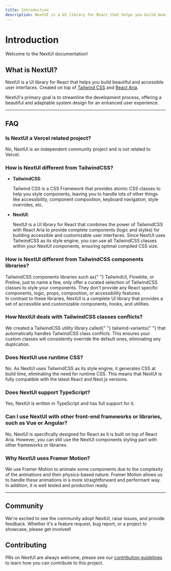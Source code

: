 ```yaml
---
title: Introduction
description: NextUI is a UI library for React that helps you build beautiful and accessible user interfaces. Created on top of Tailwind CSS and React Aria.
---
```


# Introduction

Welcome to the NextUI documentation!

<NextImage
  priority
  src="/nextui-banner.png"
  quality={100}
  width={700}
  height={350}
  alt="NextUI banner"
  className="w-full border border-transparent dark:border-default-200/50 object-fit rounded-xl shadow-lg"
/>

## What is NextUI?

NextUI is a UI library for React that helps you build beautiful and accessible user interfaces. Created on top of
[Tailwind CSS](https://tailwindcss.com/) and [React Aria](https://react-spectrum.adobe.com/react-aria/index.html).

NextUI's primary goal is to streamline the development process, offering a beautiful and adaptable system design for an enhanced user experience.

---

## FAQ

### Is NextUI a Vercel related project?

<p className="text-default-500">
  No, NextUI is an independent community project and is not related to Vercel.
</p>

### How is NextUI different from TailwindCSS?

- **TailwindCSS**:

  <p className="text-default-500">
    Tailwind CSS is a CSS Framework that provides atomic CSS classes to help you style components,
    leaving you to handle lots of other things like accessibility, component composition, keyboard
    navigation, style overrides, etc.
  </p>

- **NextUI**:
  <p className="text-default-500">
    NextUI is a UI library for React that combines the power of TailwindCSS with React Aria to
    provide complete components (logic and styles) for building accessible and customizable user
    interfaces. Since NextUI uses TailwindCSS as its style engine, you can use all TailwindCSS
    classes within your NextUI components, ensuring optimal compiled CSS size.
  </p>

### How is NextUI different from TailwindCSS components libraries?

<p className="text-default-500">
  TailwindCSS components libraries such as{" "}
  <Link isExternal showAnchorIcon href="https://tailwindui.com/">TailwindUI</Link>,
  <Link isExternal showAnchorIcon href="https://flowbite.com/">Flowbite</Link>, or
  <Link isExternal showAnchorIcon href="https://preline.co/">Preline</Link>, just to name a few, only offer a curated selection of TailwindCSS classes to style your components.
  They don't provide any React specific components, logic, props, composition, or accessibility features.<br/>
  <Spacer y={2}/>
  In contrast to these libraries, NextUI is a complete UI library that provides a set of accessible and
  customizable components, hooks, and utilities.
</p>

### How NextUI deals with TailwindCSS classes conflicts?

<p className="text-default-500">
  We created a TailwindCSS utility library called{" "}
  <Link isExternal showAnchorIcon href="https://www.tailwind-variants.org/">tailwind-variants</Link>{" "}
  that automatically handles TailwindCSS class conflicts. This ensures your custom classes will
  consistently override the default ones, eliminating any duplication.
</p>

### Does NextUI use runtime CSS?

<p className="text-default-500">
  No. As NextUI uses TailwindCSS as its style engine, it generates CSS at build time, eliminating
  the need for runtime CSS. This means that NextUI is fully compatible with the latest React and
  Next.js versions.
</p>

### Does NextUI support TypeScript?

<p className="text-default-500">
  Yes, NextUI is written in TypeScript and has full support for it.
</p>

### Can I use NextUI with other front-end frameworks or libraries, such as Vue or Angular?

<p className="text-default-500">
  No, NextUI is specifically designed for React as it is built on top of React Aria. However, you
  can still use the NextUI components styling part with other frameworks or libraries.
</p>

### Why NextUI uses Framer Motion?

<p className="text-default-500">
  We use <Link href="https://www.framer.com/motion" isExternal showAnchorIcon>Framer Motion</Link> to animate some components due to 
  the complexity of the animations and their physics-based nature. Framer Motion allows us to
  handle these animations in a more straightforward and performant way. In addition, it is
  well tested and production ready.
</p>  

---

## Community

We're excited to see the community adopt NextUI, raise issues, and provide feedback.
Whether it's a feature request, bug report, or a project to showcase, please get involved!

<Community />

## Contributing

PRs on NextUI are always welcome, please see our [contribution guidelines](https://github.com/nextui-org/nextui/blob/main/CONTRIBUTING.MD) to learn how you can contribute to this project.
